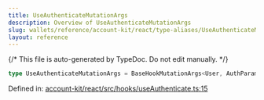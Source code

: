 ```yaml
---
title: UseAuthenticateMutationArgs
description: Overview of UseAuthenticateMutationArgs
slug: wallets/reference/account-kit/react/type-aliases/UseAuthenticateMutationArgs
layout: reference
---
```


{/* This file is auto-generated by TypeDoc. Do not edit manually. */}

```ts
type UseAuthenticateMutationArgs = BaseHookMutationArgs<User, AuthParams>;
```

Defined in: [account-kit/react/src/hooks/useAuthenticate.ts:15](https://github.com/alchemyplatform/aa-sdk/blob/153785ddc87beb160382c2bae7dbafa4a66ade9a/account-kit/react/src/hooks/useAuthenticate.ts#L15)
